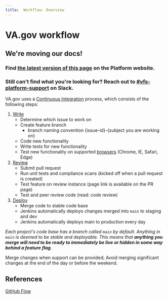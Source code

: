 ```yaml
---
title:  Workflow- Overview
---
```


# VA.gov workflow

<div class="deprecation-message">
    <h2>We're moving our docs!</h2>
    <h3>Find <a href="https://depo-platform-documentation.scrollhelp.site/developer-docs/Frontend-workflow.1846083611.html">the latest version of this page</a> on the Platform website.</h3>
    <h3>Still can't find what you're looking for? Reach out to <a href="https://dsva.slack.com/archives/CBU0KDSB1">#vfs-platform-support</a> on Slack.</h3>
</div>

VA.gov uses a [Continuous Integration](https://www.thoughtworks.com/continuous-integration) process, which consists of the following steps:

1. [Write](/getting-started/workflow/write)
    - Determine which issue to work on
    - Create feature branch
      - branch naming convention {issue-id}-{subject you are working on}
    - Code new functionality
    - Write tests for new functionality
    - Test new functionality on supported [browsers](/platform/front-end-standards/documented-decisions/browser-support/) (Chrome, IE, Safari, Edge)
2. [Review](/getting-started/workflow/review)
    - Submit pull request
    - Run unit tests and compliance scans (kicked off when a pull request is created)
    - Test feature on review instance (page link is available on the PR page)
    - Test and peer review code (read: code review)
3. [Deploy](/getting-started/workflow/deploy)
    - Merge code to stable code base
    - Jenkins automatically deploys changes merged into `main` to staging and dev
    - Jenkins automatically deploys main to production every day

_Each project's code base has a branch called `main` by default. Anything in `main` is deemed to be stable and deployable. This means that **anything you merge will need to be ready to immediately be live or hidden in some way behind a feature flag**._

Merge changes when support can be provided; Avoid merging significant changes at the end of the day or before the weekend.

## References
[GitHub Flow](https://guides.github.com/introduction/flow/)
